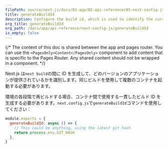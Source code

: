 ```yaml
---
filePath: source/next.js/docs/02-app/02-api-reference/05-next-config-js/generateBuildId.mdx
title: generateBuildId
description: Configure the build id, which is used to identify the current build in which your application is being served.
org_title: generateBuildId
org_path: /docs/app/api-reference/next-config-js/generateBuildId
is_empty: false
---
```


{/* The content of this doc is shared between the app and pages router. You can use the `<PagesOnly>Content</PagesOnly>` component to add content that is specific to the Pages Router. Any shared content should not be wrapped in a component. */}

Next.js は`next build`の間に ID を生成して、どのバージョンのアプリケーションが提供されているかを識別します。同じビルドを使用して複数のコンテナを起動する必要があります。

環境の各段階で再ビルドする場合、コンテナ間で使用する一貫したビルド ID を生成する必要があります。`next.config.js`で`generateBuildId`コマンドを使用してください：

```jsx:next.config.js
module.exports = {
  generateBuildId: async () => {
    // This could be anything, using the latest git hash
    return process.env.GIT_HASH
  },
}
```
